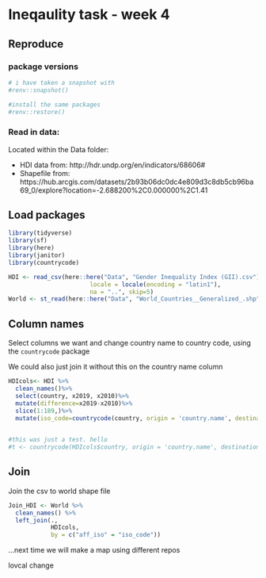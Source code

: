 # Ineqaulity task - week 4

## Reproduce 

### package versions

```r
# i have taken a snapshot with
#renv::snapshot()

#install the same packages
#renv::restore()
```
### Read in data:

Located within the Data folder:

* HDI data from: http://hdr.undp.org/en/indicators/68606#
* Shapefile from: https://hub.arcgis.com/datasets/2b93b06dc0dc4e809d3c8db5cb96ba69_0/explore?location=-2.688200%2C0.000000%2C1.41 

## Load packages
```r
library(tidyverse)
library(sf)
library(here)
library(janitor)
library(countrycode)
```

```r
HDI <- read_csv(here::here("Data", "Gender Inequality Index (GII).csv"),
                       locale = locale(encoding = "latin1"),
                       na = "..", skip=5)
World <- st_read(here::here("Data", "World_Countries__Generalized_.shp"))
```

## Column names

Select columns we want and change country name to country code, using the `countrycode` package

We could also just join it without this on the country name column 

```r
HDIcols<- HDI %>%
  clean_names()%>%
  select(country, x2019, x2010)%>%
  mutate(difference=x2019-x2010)%>%
  slice(1:189,)%>%
  mutate(iso_code=countrycode(country, origin = 'country.name', destination = 'iso2c'))
  

#this was just a test. hello
#t <- countrycode(HDIcols$country, origin = 'country.name', destination = 'iso2c') 

```

## Join

Join the csv to world shape file

```r
Join_HDI <- World %>% 
  clean_names() %>%
  left_join(., 
            HDIcols,
            by = c("aff_iso" = "iso_code"))
```

...next time we will make a map using different repos


lovcal change

